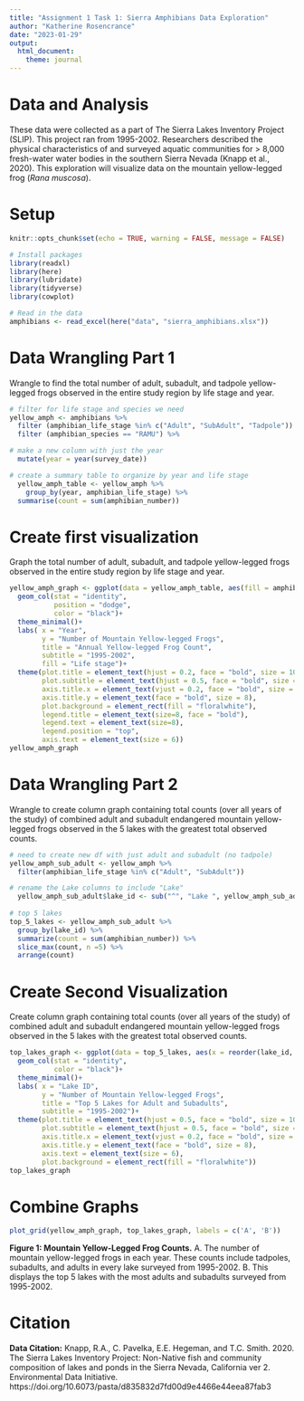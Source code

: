 ```yaml
---
title: "Assignment 1 Task 1: Sierra Amphibians Data Exploration"
author: "Katherine Rosencrance"
date: "2023-01-29"
output: 
  html_document: 
    theme: journal
---
```

# Data and Analysis
These data were collected as a part of The Sierra Lakes Inventory Project (SLIP). This project ran from 1995-2002. Researchers described the physical characteristics of and surveyed aquatic communities for > 8,000 fresh-water water bodies in the southern Sierra Nevada (Knapp et al., 2020). This exploration will visualize data on the mountain yellow-legged frog (*Rana muscosa*).

# Setup
```r
knitr::opts_chunk$set(echo = TRUE, warning = FALSE, message = FALSE)

# Install packages
library(readxl)
library(here)
library(lubridate)
library(tidyverse)
library(cowplot)

```

```r
# Read in the data
amphibians <- read_excel(here("data", "sierra_amphibians.xlsx"))
```

# Data Wrangling Part 1
Wrangle to find the total number of adult, subadult, and tadpole yellow-legged frogs observed in the entire study region by life stage and year.
```r

# filter for life stage and species we need
yellow_amph <- amphibians %>% 
  filter (amphibian_life_stage %in% c("Adult", "SubAdult", "Tadpole")) %>% 
  filter (amphibian_species == "RAMU") %>% 

# make a new column with just the year
  mutate(year = year(survey_date)) 

# create a summary table to organize by year and life stage
  yellow_amph_table <- yellow_amph %>% 
    group_by(year, amphibian_life_stage) %>% 
  summarise(count = sum(amphibian_number))
```

# Create first visualization
Graph the total number of adult, subadult, and tadpole yellow-legged frogs observed in the entire study region by life stage and year.
```r
yellow_amph_graph <- ggplot(data = yellow_amph_table, aes(fill = amphibian_life_stage, x = year, y = count, color = amphibian_life_stage)) +
  geom_col(stat = "identity",
           position = "dodge",
           color = "black")+
  theme_minimal()+
  labs( x = "Year",
        y = "Number of Mountain Yellow-legged Frogs",
        title = "Annual Yellow-legged Frog Count",
        subtitle = "1995-2002",
        fill = "Life stage")+
  theme(plot.title = element_text(hjust = 0.2, face = "bold", size = 10),
        plot.subtitle = element_text(hjust = 0.5, face = "bold", size = 9),
        axis.title.x = element_text(vjust = 0.2, face = "bold", size = 8),
        axis.title.y = element_text(face = "bold", size = 8),
        plot.background = element_rect(fill = "floralwhite"),
        legend.title = element_text(size=8, face = "bold"),
        legend.text = element_text(size=8),
        legend.position = "top",
        axis.text = element_text(size = 6))
yellow_amph_graph

```

# Data Wrangling Part 2
Wrangle to create column graph containing total counts (over all years of the study) of combined adult and subadult endangered mountain yellow-legged frogs observed in the 5 lakes with the greatest total observed counts.
```r
# need to create new df with just adult and subadult (no tadpole)
yellow_amph_sub_adult <- yellow_amph %>% 
  filter(amphibian_life_stage %in% c("Adult", "SubAdult"))

# rename the Lake columns to include "Lake"
  yellow_amph_sub_adult$lake_id <- sub("^", "Lake ", yellow_amph_sub_adult$lake_id)
  
# top 5 lakes
top_5_lakes <- yellow_amph_sub_adult %>% 
  group_by(lake_id) %>% 
  summarize(count = sum(amphibian_number)) %>% 
  slice_max(count, n =5) %>% 
  arrange(count)
```

# Create Second Visualization
Create column graph containing total counts (over all years of the study) of combined adult and subadult endangered mountain yellow-legged frogs observed in the 5 lakes with the greatest total observed counts.
```r
top_lakes_graph <- ggplot(data = top_5_lakes, aes(x = reorder(lake_id, count), y = count)) +
  geom_col(stat = "identity",
           color = "black")+
  theme_minimal()+
  labs( x = "Lake ID",
        y = "Number of Mountain Yellow-legged Frogs",
        title = "Top 5 Lakes for Adult and Subadults",
        subtitle = "1995-2002")+
  theme(plot.title = element_text(hjust = 0.5, face = "bold", size = 10),
        plot.subtitle = element_text(hjust = 0.5, face = "bold", size = 9),
        axis.title.x = element_text(vjust = 0.2, face = "bold", size = 8),
        axis.title.y = element_text(face = "bold", size = 8),
        axis.text = element_text(size = 6),
        plot.background = element_rect(fill = "floralwhite"))
top_lakes_graph
```

# Combine Graphs
```r
plot_grid(yellow_amph_graph, top_lakes_graph, labels = c('A', 'B'))
```

**Figure 1: Mountain Yellow-Legged Frog Counts.** A. The number of mountain yellow-legged frogs in each year. These counts include tadpoles, subadults, and adults in every lake surveyed from 1995-2002. B. This displays the top 5 lakes with the most adults and subadults surveyed from 1995-2002. 

# Citation
**Data Citation:** Knapp, R.A., C. Pavelka, E.E. Hegeman, and T.C. Smith. 2020. The Sierra Lakes Inventory Project: Non-Native fish and community composition of lakes and ponds in the Sierra Nevada, California ver 2. Environmental Data Initiative. https://doi.org/10.6073/pasta/d835832d7fd00d9e4466e44eea87fab3